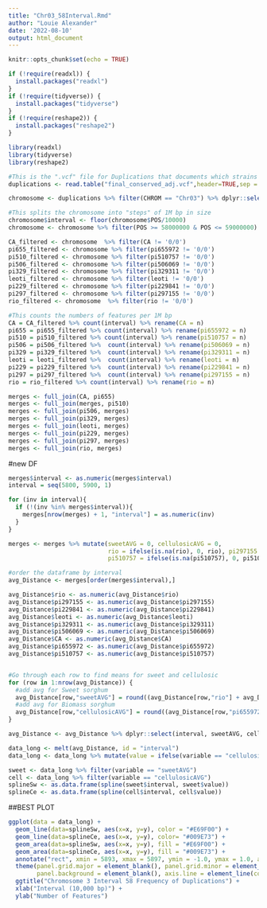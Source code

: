 ---
title: "Chr03_58Interval.Rmd"
author: "Louie Alexander"
date: '2022-08-10'
output: html_document
---

```{r setup, include=FALSE}
knitr::opts_chunk$set(echo = TRUE)

```

```{r}

if (!require(readxl)) {
  install.packages("readxl")
}
if (!require(tidyverse)) {
  install.packages("tidyverse")
}
if (!require(reshape2)) {
  install.packages("reshape2")
}

library(readxl)
library(tidyverse)
library(reshape2)

```

```{r}
#This is the ".vcf" file for Duplications that documents which strains a given duplication occurs in
duplications <- read.table("final_conserved_adj.vcf",header=TRUE,sep = '\t')
```

```{r}
chromosome <- duplications %>% filter(CHROM == "Chr03") %>% dplyr::select( -c(ID, FORMAT, REF, ALT, QUAL, FILTER, INFO))

#This splits the chromosome into "steps" of 1M bp in size
chromosome$interval <- floor(chromosome$POS/10000)
chromosome <- chromosome %>% filter(POS >= 58000000 & POS <= 59000000) %>% select(-c(CHROM, POS))
```

```{r}
CA_filtered <- chromosome  %>% filter(CA != '0/0')
pi655_filtered <- chromosome %>% filter(pi655972 != '0/0')
pi510_filtered <- chromosome %>% filter(pi510757 != '0/0')
pi506_filtered <- chromosome %>% filter(pi506069 != '0/0')
pi329_filtered <- chromosome %>% filter(pi329311 != '0/0')     
leoti_filtered <- chromosome %>% filter(leoti != '0/0')        
pi229_filtered <- chromosome %>% filter(pi229841 != '0/0')
pi297_filtered <- chromosome %>% filter(pi297155 != '0/0')    
rio_filtered <- chromosome  %>% filter(rio != '0/0')   
```

```{r}
#This counts the numbers of features per 1M bp
CA = CA_filtered %>% count(interval) %>% rename(CA = n)
pi655 = pi655_filtered %>% count(interval) %>% rename(pi655972 = n)
pi510 = pi510_filtered %>% count(interval) %>% rename(pi510757 = n)
pi506 = pi506_filtered %>%  count(interval) %>% rename(pi506069 = n)
pi329 = pi329_filtered %>%  count(interval) %>% rename(pi329311 = n)
leoti = leoti_filtered %>%  count(interval) %>% rename(leoti = n)
pi229 = pi229_filtered %>%  count(interval) %>% rename(pi229841 = n)
pi297 = pi297_filtered %>%  count(interval) %>% rename(pi297155 = n)
rio = rio_filtered %>% count(interval) %>% rename(rio = n)
```

```{r}
merges <- full_join(CA, pi655)
merges <- full_join(merges, pi510)
merges <- full_join(pi506, merges)
merges <- full_join(pi329, merges)
merges <- full_join(leoti, merges)
merges <- full_join(pi229, merges)
merges <- full_join(pi297, merges)
merges <- full_join(rio, merges)

```

#new DF
```{r}
merges$interval <- as.numeric(merges$interval)
interval = seq(5800, 5900, 1)

for (inv in interval){
  if (!(inv %in% merges$interval)){
    merges[nrow(merges) + 1, "interval"] = as.numeric(inv)
  }
}

merges <- merges %>% mutate(sweetAVG = 0, cellulosicAVG = 0, 
                            rio = ifelse(is.na(rio), 0, rio), pi297155 = ifelse(is.na(pi297155), 0, pi297155), pi229841 = ifelse(is.na(pi229841), 0, pi229841), leoti = ifelse(is.na(leoti), 0, leoti), pi329311 = ifelse(is.na(pi329311), 0, pi329311), pi506069 = ifelse(is.na(pi506069), 0, pi506069), 
                            pi510757 = ifelse(is.na(pi510757), 0, pi510757), pi655972 = ifelse(is.na(pi655972), 0, pi655972), CA = ifelse(is.na(CA), 0, CA)) 

```


```{r}
#order the dataframe by interval
avg_Distance <- merges[order(merges$interval),]

avg_Distance$rio <- as.numeric(avg_Distance$rio)
avg_Distance$pi297155 <- as.numeric(avg_Distance$pi297155)
avg_Distance$pi229841 <- as.numeric(avg_Distance$pi229841)
avg_Distance$leoti <- as.numeric(avg_Distance$leoti)
avg_Distance$pi329311 <- as.numeric(avg_Distance$pi329311)
avg_Distance$pi506069 <- as.numeric(avg_Distance$pi506069)
avg_Distance$CA <- as.numeric(avg_Distance$CA)
avg_Distance$pi655972 <- as.numeric(avg_Distance$pi655972)
avg_Distance$pi510757 <- as.numeric(avg_Distance$pi510757)


#Go through each row to find means for sweet and cellulosic
for (row in 1:nrow(avg_Distance)) {
  #add avg for Sweet sorghum
  avg_Distance[row,"sweetAVG"] = round((avg_Distance[row,"rio"] + avg_Distance[row,"CA"] + avg_Distance[row,"leoti"])/3, 2)
  #add avg for Biomass sorghum
  avg_Distance[row,"cellulosicAVG"] = round((avg_Distance[row,"pi655972"] + avg_Distance[row,"pi510757"] + avg_Distance[row,"pi506069"] + avg_Distance[row,"pi329311"] + avg_Distance[row,"pi229841"] + avg_Distance[row,"pi297155"])/6, 2) 
} 

avg_Distance <- avg_Distance %>% dplyr::select(interval, sweetAVG, cellulosicAVG)
```


```{r}
data_long <- melt(avg_Distance, id = "interval")
data_long <- data_long %>% mutate(value = ifelse(variable == "cellulosicAVG", value * -1, value))

sweet <- data_long %>% filter(variable == "sweetAVG")
cell <- data_long %>% filter(variable == "cellulosicAVG")
splineSw <- as.data.frame(spline(sweet$interval, sweet$value))
splineCe <- as.data.frame(spline(cell$interval, cell$value))    

```

##BEST PLOT
```{r}

ggplot(data = data_long) + 
  geom_line(data=splineSw, aes(x=x, y=y), color = "#E69F00") + 
  geom_line(data=splineCe, aes(x=x, y=y), color= "#009E73") + 
  geom_area(data=splineSw, aes(x=x, y=y), fill = "#E69F00") + 
  geom_area(data=splineCe, aes(x=x, y=y), fill = "#009E73") +
  annotate("rect", xmin = 5893, xmax = 5897, ymin = -1.0, ymax = 1.0, alpha = .25,fill = "#921414") +
  theme(panel.grid.major = element_blank(), panel.grid.minor = element_blank(),
        panel.background = element_blank(), axis.line = element_line(colour = "black")) +
  ggtitle("Chromosome 3 Interval 58 Frequency of Duplications") + 
  xlab("Interval (10,000 bp)") + 
  ylab("Number of Features")
```
